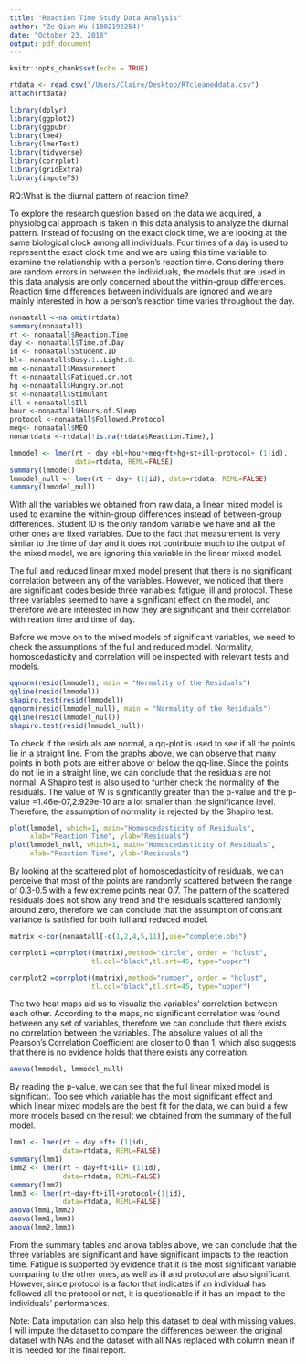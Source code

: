 ```yaml
---
title: "Reaction Time Study Data Analysis"
author: "Ze Qian Wu (1002192254)"
date: "October 23, 2018"
output: pdf_document
---
```


```r
knitr::opts_chunk$set(echo = TRUE)
```


```r
rtdata <- read.csv("/Users/Claire/Desktop/RTcleaneddata.csv")
attach(rtdata)

library(dplyr)
library(ggplot2)
library(ggpubr)
library(lme4)
library(lmerTest)
library(tidyverse)
library(corrplot)
library(gridExtra)
library(imputeTS)

```
RQ:What is the diurnal pattern of reaction time?

To explore the research question based on the data we acquired, a physiological approach is taken in this data analysis to analyze the diurnal pattern. Instead of focusing on the exact clock time, we are looking at the same biological clock among all individuals. Four times of a day is used to represent the exact clock time and we are using this time variable to examine the relationship with a person's reaction time. Considering there are random errors in between the individuals, the models that are used in this data analysis are only concerned about the within-group differences. Reaction time differences between individuals are ignored and we are mainly interested in how a person's reaction time varies throughout the day.


```r
nonaatall <-na.omit(rtdata)
summary(nonaatall)
rt <- nonaatall$Reaction.Time
day <- nonaatall$Time.of.Day
id <- nonaatall$Student.ID
bl<- nonaatall$Busy.1..Light.0.
mm <-nonaatall$Measurement
ft <-nonaatall$Fatigued.or.not
hg <-nonaatall$Hungry.or.not
st <-nonaatall$Stimulant
ill <-nonaatall$Ill
hour <-nonaatall$Hours.of.Sleep
protocol <-nonaatall$Followed.Protocol
meq<- nonaatall$MEQ
nonartdata <-rtdata[!is.na(rtdata$Reaction.Time),]
```

```r
lmmodel <- lmer(rt ~ day +bl+hour+meq+ft+hg+st+ill+protocol+ (1|id),
                data=rtdata, REML=FALSE)
summary(lmmodel)
lmmodel_null <- lmer(rt ~ day+ (1|id), data=rtdata, REML=FALSE)
summary(lmmodel_null)
```

With all the variables we obtained from raw data, a linear mixed model is used to examine the within-group differences instead of between-group differences. Student ID is the only random variable we have and all the other ones are fixed variables. Due to the fact that measurement is very similar to the time of day and it does not contribute much to the output of the mixed model, we are ignoring this variable in the linear mixed model.

The full and reduced linear mixed model present that there is no significant correlation between any of the variables. However, we noticed that there are significant codes beside three variables: fatigue, ill and protocol. These three variables seemed to have a significant effect on the model, and therefore we are interested in how they are significant and their correlation with reation time and time of day.

Before we move on to the mixed models of significant variables, we need to check the assumptions of the full and reduced model. Normality, homoscedasticity and correlation will be inspected with relevant tests and models.
```r
qqnorm(resid(lmmodel), main = "Normality of the Residuals")
qqline(resid(lmmodel))
shapiro.test(resid(lmmodel))
qqnorm(resid(lmmodel_null), main = "Normality of the Residuals")
qqline(resid(lmmodel_null))
shapiro.test(resid(lmmodel_null))

```

To check if the residuals are normal, a qq-plot is used to see if all the points lie in a straight line. From the graphs above, we can observe that many points in both plots are either above or below the qq-line. Since the points do not lie in a straight line, we can conclude that the residuals are not normal. A Shapiro test is also used to further check the normality of the residuals. The value of W is significantly greater than the p-value and the p-value =1.46e-07,2.929e-10 are a lot smaller than the significance level. Therefore, the assumption of normality is rejected by the Shapiro test.
```r
plot(lmmodel, which=1, main="Homoscedasticity of Residuals", 
     xlab="Reaction Time", ylab="Residuals")
plot(lmmodel_null, which=1, main="Homoscedasticity of Residuals", 
     xlab="Reaction Time", ylab="Residuals")

```

By looking at the scattered plot of homoscedasticity of residuals, we can perceive that most of the points are randomly scattered between the range of 0.3-0.5 with a few extreme points near 0.7. The pattern of the scattered residuals does not show any trend and the residuals scattered randomly around zero, therefore we can conclude that the assumption of constant variance is satisfied for both full and reduced model.

```r
matrix <-cor(nonaatall[-c(1,2,4,5,11)],use="complete.obs")

corrplot1 =corrplot((matrix),method="circle", order = "hclust",
                    tl.col="black",tl.srt=45, type="upper")

corrplot2 =corrplot((matrix),method="number", order = "hclust",
                    tl.col="black",tl.srt=45, type="upper")

```

The two heat maps aid us to visualiz the variables' correlation between each other. According to the maps, no significant correlation was found between any set of variables, therefore we can conclude that there exists no correlation between the variables. The absolute values of all the Pearson's Correlation Coefficient are closer to 0 than 1, which also suggests that there is no evidence holds that there exists any correlation.
```r
anova(lmmodel, lmmodel_null)
```

By reading the p-value, we can see that the full linear mixed model is significant. Too see which variable has the most significant effect and which linear mixed models are the best fit for the data, we can build a few more models based on the result we obtained from the summary of the full model.

```r
lmm1 <- lmer(rt ~ day +ft+ (1|id),
             data=rtdata, REML=FALSE)
summary(lmm1)
lmm2 <- lmer(rt ~ day+ft+ill+ (1|id),
             data=rtdata, REML=FALSE)
summary(lmm2)
lmm3 <- lmer(rt~day+ft+ill+protocol+(1|id),
             data=rtdata, REML=FALSE)
anova(lmm1,lmm2)
anova(lmm1,lmm3)
anova(lmm2,lmm3)

```

From the summary tables and anova tables above, we can conclude that the three variables are significant and have significant impacts to the reaction time. Fatigue is supported by evidence that it is the most significant variable comparing to the other ones, as well as ill and protocol are also significant. However, since protocol is a factor that indicates if an individual has followed all the protocol or not, it is questionable if it has an impact to the individuals' performances.

Note: Data imputation can also help this dataset to deal with missing values. I will impute the dataset to compare the differences between the original dataset with NAs and the dataset with all NAs replaced with column mean if it is needed for the final report.






